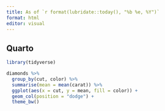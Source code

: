 ```yaml
---
title: As of `r format(lubridate::today(), "%b %e, %Y")`
format: html
editor: visual
---
```


## Quarto

```r
library(tidyverse)
```


```r
diamonds %>% 
  group_by(cut, color) %>% 
  summarise(mean = mean(carat)) %>% 
  ggplot(aes(x = cut, y = mean, fill = color)) +
  geom_col(position = "dodge") +
  theme_bw()
```

